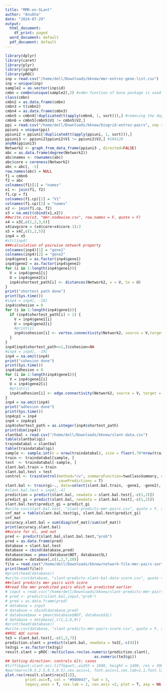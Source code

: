 ```yaml
---
title: "MMR-on-SLant"
author: "Anubha"
date: "2024-07-29"
output:
  html_document:
    df_print: paged
  word_document: default
  pdf_document: default
---
```


```r
library(dplyr)
library(caret)
library(plyr)
library(igraph)
library(pROC)
inp = read.csv("/home/dell/Downloads/bknew/mmr-entrez-gene-list.csv")
inp = unique(inp)
sample2 = as.vector(inp$id)
cmbn = combn(unique(sample2),2) #cmbn function of base package is used for generating pairwise combination
class(cmbn)
cmbn2 = as.data.frame(cmbn)
cmbn3 = t(cmbn2) 
cmbn4 = as.data.frame(cmbn3) 
cmbn5 = cmbn4[!duplicated(t(apply(cmbn4, 1, sort))),] #removing the duplicated entries
cmbn6 = cmbn5[cmbn5$V1 != cmbn5$V2,]
ppi = read.csv("/home/dell/Downloads/bknew/biogrid-entrez-pairs", sep = "\t", header = F)
ppiuni = unique(ppi)
ppiuni2 = ppiuni[!duplicated(t(apply(ppiuni, 1, sort))),]
ppiuni3 <- ppiuni2[ppiuni2$V1 != ppiuni2$V2,] #104128
anyNA(ppiuni3)
Network2 <- graph_from_data_frame(ppiuni3 , directed=FALSE)
abc = as.data.frame(degree(Network2))
abc$names <- rownames(abc)
abc$core = coreness(Network2)
abc = abc[, -1]
row.names(abc) = NULL
f1 = cmbn6
f2 = abc
colnames(f1)[1] = "names"
x1 <- join(f1, f2)
f1.cp = f1
colnames(f1.cp)[1] = "V1"
colnames(f1.cp)[2] = "names"
x2 <- join(f1.cp, f2)
x3 = na.omit(cbind(x1,x2))
##write.csv(x3, "mmr.nodewise.csv", row.names = F, quote = F)
x4 = x3[,c(1,2,3,6)]
x4$avgcore = (x4$core+x4$core.1)/2
x5 = x4[,c(1,2,5)]
inp4 = x5
#str(inp4)
###calculation of pairwise network property
colnames(inp4)[1] = "gene1"
colnames(inp4)[2] = "gene2"
inp4$gene1 = as.factor(inp4$gene1)
inp4$gene2 = as.factor(inp4$gene2)
for (i in 1:length(inp4$gene1)){
  V = inp4$gene1[i]
  U = inp4$gene2[i]
  inp4$shortest_path[i] <- distances(Network2, v = V, to = U)
}
print("shortest path done")
print(Sys.time())
#inp4 = inp4[, -18]
inp4$cohesion = 0
for (i in 1:length(inp4$gene1)){
  if (inp4$shortest_path[i] > 1) {
    V = inp4$gene1[i]
    U = inp4$gene2[i]
    #print(i)
    inp4$cohesion[i] <- vertex.connectivity(Network2, source = V,target = U)
  }
}
inp4[inp4$shortest_path<=1,]$cohesion=NA
#inp4 = inp4[, -19]
inp4 = na.omit(inp4)
print("cohesion done")
print(Sys.time())
inp4$adhesion = 0
for (i in 1:length(inp4$gene1)){
  V = inp4$gene1[i]
  U = inp4$gene2[i]
  #print(i)
  inp4$adhesion[i] <- edge.connectivity(Network2, source = V, target = U)
}
inp4 = na.omit(inp4)
print("adhesion done")
print(Sys.time())
inp4cp1 = inp4
inp4 = inp4cp1
inp4$shortest_path = as.integer(inp4$shortest_path)
print(dim(inp4))
slantbal = read.csv("/home/dell/Downloads/bknew/slant-data.csv")
table(slantbal$gi)
traindatabal = slantbal
table(traindatabal$gi)
sample <- sample.int(n = nrow(traindatabal), size = floor(.70*nrow(traindatabal)), replace = F)
train <- traindatabal[sample, ]
test  <- traindatabal[-sample, ]
slant.bal.train = train
slant.bal.test = test
control <- trainControl(method="cv", summaryFunction=twoClassSummary, classProbs=T,
                        savePredictions = T)
slant.bal <- train(gi~., data=select(slant.bal.train, -gene1, -gene2), method='ranger', trControl=control, tuneLength=5, metric="ROC", preProc=c("center", "scale"))
#slant.bal.test = inp4[,-4]
prediction = predict(slant.bal, newdata = slant.bal.test[,-c(1,2)])
predict_gi = predict(slant.bal, newdata = slant.bal.test[,-c(1,2)])
slant.bal.test$predict_gi = predict_gi
#write.csv(slant.bal.test, "slant-predicts-mmr-pairs.csv", quote = F, row.names = F)
cnf_mat = table(slant.bal.test$gi, slant.bal.test$predict_gi)
cnf_mat
accuracy.slant.bal = sum(diag(cnf_mat)/sum(cnf_mat))
print(accuracy.slant.bal)
##score for sl, and not
pred <- predict(slant.bal,slant.bal.test,"prob")
pred = as.data.frame(pred)
database = slant.bal.test
database = cbind(database,pred)
database$max = pmax(database$NOT, database$SL)
database = database[,c(1,2,7,10)]
file = read.csv("/home/dell/Downloads/bknew/network-file-mmr-pairs-sorted-conf-score.csv")
print(head(file))
#print(head(database))
#write.csv(database, "slant-predicts-slant-bal-data-score.csv", quote = F, row.names = F)
##slant predicts mmr pairs with score
##read the mmr predcited pairs which we predicted earlier
# input = read.csv("/home/dell/Downloads/bknew/slant-predicts-mmr-pairs.csv")
# pred <- predict(slant.bal,input,"prob")
# pred = as.data.frame(pred)
# database = input
# database = cbind(database,pred)
# database$max = pmax(database$NOT, database$SL)
# database = database[,c(1,2,6,9)]
#print(head(database))
#write.csv(database, "slant-predicts-mmr-pairs-score.csv", quote = F, row.names = F)
##ROC AUC curve
te3 = slant.bal.test[,-c(1,2,7)]
prediction.slant = predict(slant.bal, newdata = te3[,-c(4)])
te3$gi = as.factor(te3$gi)
result.slant = pROC::multiclass.roc(as.numeric(prediction.slant),
                                        as.numeric(te3$gi))
## Setting direction: controls &lt; cases
#tiff(&quot;slant-acc.tiff&quot;,width = 1600, height = 1400, res = 300)
#par(mar=c(0.5,2.5,0.5,0.5),cex.axis=1, font.axis=1,cex.lab=1.1,font.lab=1.5)
plot.roc(result.slant$rocs[[1]],
         print.auc=T, col = "#980043", lwd = 3,
         legacy.axes = T, cex.lab = 2, cex.axis =2, plot = T, asp = NA)
```


